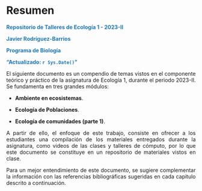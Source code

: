 # Resumen {.unnumbered}

<b style='color:#1f78b4;'>

Repositorio de Talleres de Ecología 1 - 2023-II

</b>

<b style='color:#1f78b4;'>

Javier Rodríguez-Barrios

</b>

<b style='color:#1f78b4;'>

Programa de Biología

</b>

<b style='color:#1f78b4;'>

"Actualizado: `r Sys.Date()`"

</b>

<div style="text-align: justify">

El siguiente documento es un compendio de temas vistos en el componente teórico y práctico de la asignatura de Ecología 1, durante el periodo 2023-II. Se fundamenta en tres grandes módulos:

-   **Ambiente en ecosistemas**.

-   **Ecología de Poblaciones**.

-   **Ecología de comunidades (parte 1)**.

<div style="text-align: justify">

A partir de ello, el enfoque de este trabajo, consiste en ofrecer a los estudiantes una compilación de los materiales entregados durante la asignatura, como videos de las clases y talleres de cómputo, por lo que este documento se constituye en un repositorio de materiales vistos en clase.

Para un mejor entendimiento de este documento, se sugiere complementar la información con las referencias bibliográficas sugeridas en cada capitulo descrito a continuación.
